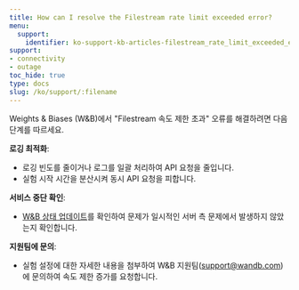 ```yaml
---
title: How can I resolve the Filestream rate limit exceeded error?
menu:
  support:
    identifier: ko-support-kb-articles-filestream_rate_limit_exceeded_error
support:
- connectivity
- outage
toc_hide: true
type: docs
slug: /ko/support/:filename
---
```


Weights & Biases (W&B)에서 "Filestream 속도 제한 초과" 오류를 해결하려면 다음 단계를 따르세요.

**로깅 최적화**:
  - 로깅 빈도를 줄이거나 로그를 일괄 처리하여 API 요청을 줄입니다.
  - 실험 시작 시간을 분산시켜 동시 API 요청을 피합니다.

**서비스 중단 확인**:
  - [W&B 상태 업데이트](https://status.wandb.com)를 확인하여 문제가 일시적인 서버 측 문제에서 발생하지 않았는지 확인합니다.

**지원팀에 문의**:
  - 실험 설정에 대한 자세한 내용을 첨부하여 W&B 지원팀(support@wandb.com)에 문의하여 속도 제한 증가를 요청합니다.
